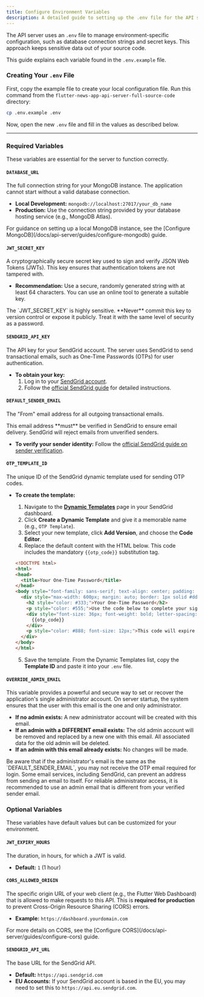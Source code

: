 ```yaml
---
title: Configure Environment Variables
description: A detailed guide to setting up the .env file for the API server.
---
```



The API server uses an `.env` file to manage environment-specific configuration, such as database connection strings and secret keys. This approach keeps sensitive data out of your source code.

This guide explains each variable found in the `.env.example` file.

### Creating Your `.env` File

First, copy the example file to create your local configuration file. Run this command from the `flutter-news-app-api-server-full-source-code` directory:

```bash
cp .env.example .env
```

Now, open the new `.env` file and fill in the values as described below.

---

### Required Variables

These variables are essential for the server to function correctly.

#### `DATABASE_URL`
The full connection string for your MongoDB instance. The application cannot start without a valid database connection.

-   **Local Development:** `mongodb://localhost:27017/your_db_name`
-   **Production:** Use the connection string provided by your database hosting service (e.g., MongoDB Atlas).

<Aside type="tip">
For guidance on setting up a local MongoDB instance, see the [Configure MongoDB](/docs/api-server/guides/configure-mongodb) guide.
</Aside>

#### `JWT_SECRET_KEY`
A cryptographically secure secret key used to sign and verify JSON Web Tokens (JWTs). This key ensures that authentication tokens are not tampered with.

-   **Recommendation:** Use a secure, randomly generated string with at least 64 characters. You can use an online tool to generate a suitable key.

<Aside type="danger" title="Security Warning">
The `JWT_SECRET_KEY` is highly sensitive. **Never** commit this key to version control or expose it publicly. Treat it with the same level of security as a password.
</Aside>

#### `SENDGRID_API_KEY`
The API key for your SendGrid account. The server uses SendGrid to send transactional emails, such as One-Time Passwords (OTPs) for user authentication.

-   **To obtain your key:**
    1.  Log in to your [SendGrid account](https://signup.sendgrid.com/).
    2.  Follow the [official SendGrid guide](https://www.twilio.com/docs/sendgrid/ui/account-and-settings/api-keys#creating-an-api-key) for detailed instructions.

#### `DEFAULT_SENDER_EMAIL`
The "From" email address for all outgoing transactional emails.

<Aside type="caution">
This email address **must** be verified in SendGrid to ensure email delivery. SendGrid will reject emails from unverified senders.
</Aside>

-   **To verify your sender identity:** Follow the [official SendGrid guide on sender verification](https://www.twilio.com/docs/sendgrid/ui/sending-email/sender-verification).

#### `OTP_TEMPLATE_ID`
The unique ID of the SendGrid dynamic template used for sending OTP codes.

-   **To create the template:**
    1.  Navigate to the [**Dynamic Templates**](https://mc.sendgrid.com/dynamic-templates) page in your SendGrid dashboard.
    2.  Click **Create a Dynamic Template** and give it a memorable name (e.g., `OTP Template`).
    3.  Select your new template, click **Add Version**, and choose the **Code Editor**.
    4.  Replace the default content with the HTML below. This code includes the mandatory `{{otp_code}}` substitution tag.

    ```html
    <!DOCTYPE html>
    <html>
    <head>
      <title>Your One-Time Password</title>
    </head>
    <body style="font-family: sans-serif; text-align: center; padding: 40px;">
      <div style="max-width: 600px; margin: auto; border: 1px solid #ddd; padding: 20px; border-radius: 8px;">
        <h2 style="color: #333;">Your One-Time Password</h2>
        <p style="color: #555;">Use the code below to complete your sign-in.</p>
        <div style="font-size: 36px; font-weight: bold; letter-spacing: 5px; margin: 20px 0; padding: 15px; background-color: #f5f5f5; border-radius: 5px;">
          {{otp_code}}
        </div>
        <p style="color: #888; font-size: 12px;">This code will expire in 10 minutes. If you did not request this, please ignore this email.</p>
      </div>
    </body>
    </html>
    ```
    5.  Save the template. From the Dynamic Templates list, copy the **Template ID** and paste it into your `.env` file.

#### `OVERRIDE_ADMIN_EMAIL`
This variable provides a powerful and secure way to set or recover the application's single administrator account. On server startup, the system ensures that the user with this email is the one and only administrator.

-   **If no admin exists:** A new administrator account will be created with this email.
-   **If an admin with a DIFFERENT email exists:** The old admin account will be removed and replaced by a new one with this email. All associated data for the old admin will be deleted.
-   **If an admin with this email already exists:** No changes will be made.
<Aside type="caution" title="Email Delivery Note">
Be aware that if the administrator's email is the same as the `DEFAULT_SENDER_EMAIL`, you may not receive the OTP email required for login. Some email services, including SendGrid, can prevent an address from sending an email to itself. For reliable administrator access, it is recommended to use an admin email that is different from your verified sender email.
</Aside>

### Optional Variables

These variables have default values but can be customized for your environment.

#### `JWT_EXPIRY_HOURS`
The duration, in hours, for which a JWT is valid.
-   **Default:** `1` (1 hour)

#### `CORS_ALLOWED_ORIGIN`
The specific origin URL of your web client (e.g., the Flutter Web Dashboard) that is allowed to make requests to this API. This is **required for production** to prevent Cross-Origin Resource Sharing (CORS) errors.
-   **Example:** `https://dashboard.yourdomain.com`

<Aside type="caution">
For more details on CORS, see the [Configure CORS](/docs/api-server/guides/configure-cors) guide.
</Aside>

#### `SENDGRID_API_URL`
The base URL for the SendGrid API.
-   **Default:** `https://api.sendgrid.com`
-   **EU Accounts:** If your SendGrid account is based in the EU, you may need to set this to `https://api.eu.sendgrid.com`.
